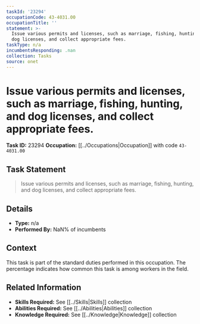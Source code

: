 ```yaml
---
taskId: '23294'
occupationCode: 43-4031.00
occupationTitle: ''
statement: >-
  Issue various permits and licenses, such as marriage, fishing, hunting, and
  dog licenses, and collect appropriate fees.
taskType: n/a
incumbentsResponding: .nan
collection: Tasks
source: onet
---
```

# Issue various permits and licenses, such as marriage, fishing, hunting, and dog licenses, and collect appropriate fees.

**Task ID:** 23294
**Occupation:** [[../Occupations|Occupation]] with code `43-4031.00`

## Task Statement

> Issue various permits and licenses, such as marriage, fishing, hunting, and dog licenses, and collect appropriate fees.

## Details

- **Type:** n/a
- **Performed By:** NaN% of incumbents

## Context

This task is part of the standard duties performed in this occupation. The percentage indicates how common this task is among workers in the field.

## Related Information

- **Skills Required:** See [[../Skills|Skills]] collection
- **Abilities Required:** See [[../Abilities|Abilities]] collection
- **Knowledge Required:** See [[../Knowledge|Knowledge]] collection
